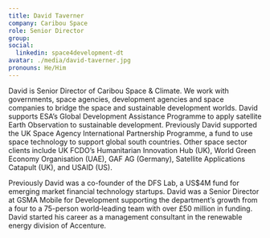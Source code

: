 ```yaml
---
title: David Taverner
company: Caribou Space
role: Senior Director
group:
social:
  linkedin: space4development-dt
avatar: ./media/david-taverner.jpg
pronouns: He/Him
---
```

David is Senior Director of Caribou Space & Climate. We work with governments, space agencies, development agencies and space companies to bridge the space and sustainable development worlds. David supports ESA’s Global Development Assistance Programme to apply satellite Earth Observation to sustainable development. Previously David supported the UK Space Agency International Partnership Programme, a fund to use space technology to support global south countries. Other space sector clients include UK FCDO’s Humanitarian Innovation Hub (UK), World Green Economy Organisation (UAE), GAF AG (Germany), Satellite Applications Catapult (UK), and USAID (US). 

Previously David was a co-founder of the DFS Lab, a US$4M fund for emerging market financial technology startups. David was a Senior Director at GSMA Mobile for Development supporting the department’s growth from a four to a 75-person world‐leading team with over £50 million in funding. David started his career as a management consultant in the renewable energy division of Accenture.
